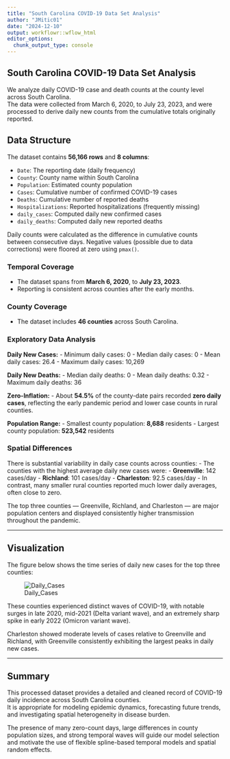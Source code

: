 ```yaml
---
title: "South Carolina COVID-19 Data Set Analysis"
author: "JMitic01"
date: "2024-12-10"
output: workflowr::wflow_html
editor_options:
  chunk_output_type: console
---
```


## South Carolina COVID-19 Data Set Analysis

We analyze daily COVID-19 case and death counts at the county level across South Carolina.  
The data were collected from March 6, 2020, to July 23, 2023, and were processed to derive daily new counts from the cumulative totals originally reported.

## Data Structure

The dataset contains **56,166 rows** and **8 columns**:

- `Date`: The reporting date (daily frequency)
- `County`: County name within South Carolina
- `Population`: Estimated county population
- `Cases`: Cumulative number of confirmed COVID-19 cases
- `Deaths`: Cumulative number of reported deaths
- `Hospitalizations`: Reported hospitalizations (frequently missing)
- `daily_cases`: Computed daily new confirmed cases
- `daily_deaths`: Computed daily new reported deaths

Daily counts were calculated as the difference in cumulative counts between consecutive days. Negative values (possible due to data corrections) were floored at zero using `pmax()`.

### Temporal Coverage

- The dataset spans from **March 6, 2020**, to **July 23, 2023**.
- Reporting is consistent across counties after the early months.

### County Coverage

- The dataset includes **46 counties** across South Carolina.

### Exploratory Data Analysis

**Daily New Cases:**
- Minimum daily cases: 0
- Median daily cases: 0
- Mean daily cases: 26.4
- Maximum daily cases: 10,269

**Daily New Deaths:**
- Median daily deaths: 0
- Mean daily deaths: 0.32
- Maximum daily deaths: 36

**Zero-Inflation:**
- About **54.5%** of the county-date pairs recorded **zero daily cases**, reflecting the early pandemic period and lower case counts in rural counties.

**Population Range:**
- Smallest county population: **8,688** residents
- Largest county population: **523,542** residents

### Spatial Differences

There is substantial variability in daily case counts across counties:
- The counties with the highest average daily new cases were:
  - **Greenville**: 142 cases/day
  - **Richland**: 101 cases/day
  - **Charleston**: 92.5 cases/day
- In contrast, many smaller rural counties reported much lower daily averages, often close to zero.

The top three counties — Greenville, Richland, and Charleston — are major population centers and displayed consistently higher transmission throughout the pandemic.

---

## Visualization

The figure below shows the time series of daily new cases for the top three counties:

![Daily_Cases](img/daily_covid_cases.png)

These counties experienced distinct waves of COVID-19, with notable surges in late 2020, mid-2021 (Delta variant wave), and an extremely sharp spike in early 2022 (Omicron variant wave).

Charleston showed moderate levels of cases relative to Greenville and Richland, with Greenville consistently exhibiting the largest peaks in daily new cases.

---

## Summary

This processed dataset provides a detailed and cleaned record of COVID-19 daily incidence across South Carolina counties.  
It is appropriate for modeling epidemic dynamics, forecasting future trends, and investigating spatial heterogeneity in disease burden.

The presence of many zero-count days, large differences in county population sizes, and strong temporal waves will guide our model selection and motivate the use of flexible spline-based temporal models and spatial random effects.

